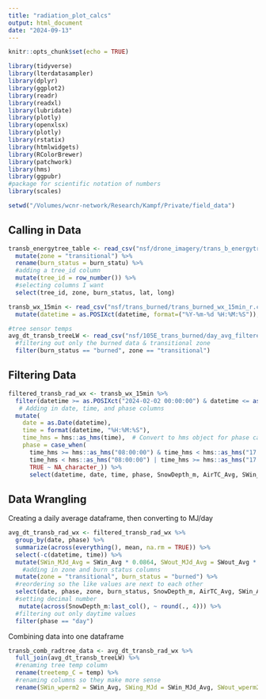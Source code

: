 ```yaml
---
title: "radiation_plot_calcs"
output: html_document
date: "2024-09-13"
---
```


```r
knitr::opts_chunk$set(echo = TRUE)
```

```r
library(tidyverse)
library(lterdatasampler)
library(dplyr)
library(ggplot2)
library(readr)
library(readxl)
library(lubridate)
library(plotly)
library(openxlsx)
library(plotly)
library(rstatix)
library(htmlwidgets)
library(RColorBrewer)
library(patchwork)
library(hms)
library(ggpubr)
#package for scientific notation of numbers
library(scales)

setwd("/Volumes/wcnr-network/Research/Kampf/Private/field_data")
```

## Calling in Data

```r
transb_energytree_table <- read_csv("nsf/drone_imagery/trans_b_energytree_table.csv") %>%
  mutate(zone = "transitional") %>%
  rename(burn_status = burn_statu) %>%
  #adding a tree_id column
  mutate(tree_id = row_number()) %>%
  #selecting columns I want
  select(tree_id, zone, burn_status, lat, long)

transb_wx_15min <- read_csv("nsf/trans_burned/trans_burned_wx_15min_r.csv") %>%
  mutate(datetime = as.POSIXct(datetime, format=("%Y-%m-%d %H:%M:%S")), datetime = force_tz(datetime, tz = 'MST'))

#tree sensor temps
avg_dt_transb_treeLW <- read_csv("nsf/105E_trans_burned/day_avg_filtered_treeLWout_data.csv") %>%
  #filtering out only the burned data & transitional zone
  filter(burn_status == "burned", zone == "transitional")
```

## Filtering Data

```r
filtered_transb_rad_wx <- transb_wx_15min %>%
  filter(datetime >= as.POSIXct("2024-02-02 00:00:00") & datetime <= as.POSIXct("2024-05-25 00:00:00")) %>%
   # Adding in date, time, and phase columns
  mutate(
    date = as.Date(datetime),
    time = format(datetime, "%H:%M:%S"),
    time_hms = hms::as_hms(time),  # Convert to hms object for phase calculation
    phase = case_when(
      time_hms >= hms::as_hms("08:00:00") & time_hms < hms::as_hms("17:00:00") ~ "day",
      time_hms < hms::as_hms("08:00:00") | time_hms >= hms::as_hms("17:00:00") ~ "night",
      TRUE ~ NA_character_)) %>%
      select(datetime, date, time, phase, SnowDepth_m, AirTC_Avg, SWin_Avg, SWout_Avg, SWalbedo_Avg, LWin_Avg, LWout_Avg, SWnet_Avg, LWnet_Avg, NR_Avg)
```

## Data Wrangling

Creating a daily average dataframe, then converting to MJ/day

```r
avg_dt_transb_rad_wx <- filtered_transb_rad_wx %>%
  group_by(date, phase) %>%
  summarize(across(everything(), mean, na.rm = TRUE)) %>%
  select(-c(datetime, time)) %>%
  mutate(SWin_MJd_Avg = SWin_Avg * 0.0864, SWout_MJd_Avg = SWout_Avg * 0.0864, LWin_MJd_Avg = LWin_Avg * 0.0864, LWout_MJd_Avg = LWout_Avg * 0.0864, SWnet_MJd_Avg = SWnet_Avg * 0.0864, LWnet_MJd_Avg = LWnet_Avg * 0.0864, NR_MJd_Avg = NR_Avg * 0.0864) %>%
    #adding in zone and burn status columns
  mutate(zone = "transitional", burn_status = "burned") %>%
  #reordering so the like values are next to each other
  select(date, phase, zone, burn_status, SnowDepth_m, AirTC_Avg, SWin_Avg, SWin_MJd_Avg, SWout_Avg, SWout_MJd_Avg, SWnet_Avg, SWnet_MJd_Avg, SWalbedo_Avg, LWin_Avg, LWin_MJd_Avg, LWout_Avg, LWout_MJd_Avg, LWnet_Avg, LWnet_MJd_Avg, NR_Avg, NR_MJd_Avg) %>%
  #setting decimal number
   mutate(across(SnowDepth_m:last_col(), ~ round(., 4))) %>%
  #filtering out only daytime values
  filter(phase == "day")
```

Combining data into one dataframe

```r
transb_comb_radtree_data <- avg_dt_transb_rad_wx %>%
  full_join(avg_dt_transb_treeLW) %>%
  #renaming tree temp column
  rename(treetemp_C = temp) %>%
  #renaming columns so they make more sense
  rename(SWin_wperm2 = SWin_Avg, SWing_MJd = SWin_MJd_Avg, SWout_wperm2 = SWout_Avg, SWout_MJd = SWout_MJd_Avg, SWnet_wperm2 = SWnet_Avg, SWnet_MJd = SWnet_MJd_Avg, LWin_wperm2 = LWin_Avg, LWin_MJd = LWin_MJd_Avg, LWout_wperm2 = LWout_Avg, LWout_MJd = LWout_MJd_Avg, LWnet_wperm2 = LWnet_Avg, LWnet_MJd = LWnet_MJd_Avg, NR_wperm2 = NR_Avg, NR_MJd = NR_MJd_Avg)
```
